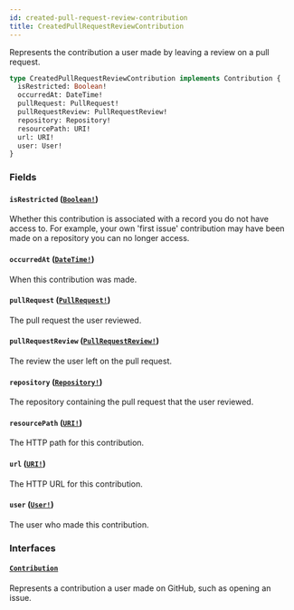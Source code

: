 ```yaml
---
id: created-pull-request-review-contribution
title: CreatedPullRequestReviewContribution
---
```


Represents the contribution a user made by leaving a review on a pull request.

```graphql
type CreatedPullRequestReviewContribution implements Contribution {
  isRestricted: Boolean!
  occurredAt: DateTime!
  pullRequest: PullRequest!
  pullRequestReview: PullRequestReview!
  repository: Repository!
  resourcePath: URI!
  url: URI!
  user: User!
}
```

### Fields

#### `isRestricted` ([`Boolean!`](/docs/api/scalars/boolean))

Whether this contribution is associated with a record you do not have access to. For
example, your own 'first issue' contribution may have been made on a repository you can no
longer access.

#### `occurredAt` ([`DateTime!`](/docs/api/scalars/date-time))

When this contribution was made.

#### `pullRequest` ([`PullRequest!`](/docs/api/objects/pull-request))

The pull request the user reviewed.

#### `pullRequestReview` ([`PullRequestReview!`](/docs/api/objects/pull-request-review))

The review the user left on the pull request.

#### `repository` ([`Repository!`](/docs/api/objects/repository))

The repository containing the pull request that the user reviewed.

#### `resourcePath` ([`URI!`](/docs/api/scalars/uri))

The HTTP path for this contribution.

#### `url` ([`URI!`](/docs/api/scalars/uri))

The HTTP URL for this contribution.

#### `user` ([`User!`](/docs/api/objects/user))

The user who made this contribution.

### Interfaces

#### [`Contribution`](/docs/api/interfaces/contribution)

Represents a contribution a user made on GitHub, such as opening an issue.
